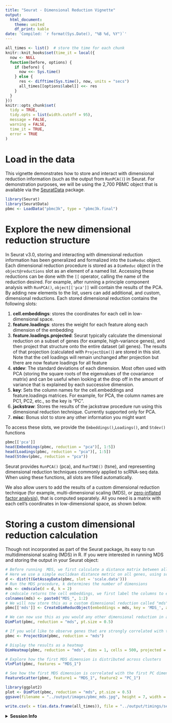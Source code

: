 ```yaml
---
title: "Seurat - Dimensional Reduction Vignette"
output:
  html_document:
    theme: united
    df_print: kable
date: 'Compiled: `r format(Sys.Date(), "%B %d, %Y")`'
---
```


```r
all_times <- list()  # store the time for each chunk
knitr::knit_hooks$set(time_it = local({
  now <- NULL
  function(before, options) {
    if (before) {
      now <<- Sys.time()
    } else {
      res <- difftime(Sys.time(), now, units = "secs")
      all_times[[options$label]] <<- res
    }
  }
}))
knitr::opts_chunk$set(
  tidy = TRUE,
  tidy.opts = list(width.cutoff = 95),
  message = FALSE,
  warning = FALSE,
  time_it = TRUE,
  error = TRUE
)
```

# Load in the data

This vignette demonstrates how to store and interact with dimensional reduction information (such as the output from `RunPCA()`) in Seurat. For demonstration purposes, we will be using the 2,700 PBMC object that is available via the [SeuratData](https://github.com/satijalab/seurat-data) package.

```r
library(Seurat)
library(SeuratData)
pbmc <- LoadData("pbmc3k", type = "pbmc3k.final")
```

# Explore the new dimensional reduction structure

In Seurat v3.0, storing and interacting with dimensional reduction information has been generalized and formalized into the `DimReduc` object. Each dimensional reduction procedure is stored as a `DimReduc` object in the `object@reductions` slot as an element of a named list. Accessing these reductions can be done with the `[[` operator, calling the name of the reduction desired. For example, after running a principle component analysis with `RunPCA()`, `object[['pca']]` will contain the results of the PCA. By adding new elements to the list, users can add additional, and custom, dimensional reductions. Each stored dimensional reduction contains the following slots:

1. **cell.embeddings**: stores the coordinates for each cell in low-dimensional space.
2. **feature.loadings**: stores the weight for each feature along each dimension of the embedding
3. **feature.loadings.projected**: Seurat typically calculate the dimensional reduction on a subset of genes (for example, high-variance genes), and then project that structure onto the entire dataset (all genes). The results of that projection (calculated with `ProjectDim()`) are stored in this slot. Note that the cell loadings will remain unchanged after projection but there are now feature loadings for all feature
4. **stdev**: The standard deviations of each dimension. Most often used with PCA (storing the square roots of the eigenvalues of the covariance matrix) and can be useful when looking at the drop off in the amount of variance that is explained by each successive dimension.
5. **key**: Sets the column names for the cell.embeddings and feature.loadings matrices. For example, for PCA, the column names are PC1, PC2, etc., so the key is "PC".
6. **jackstraw**: Stores the results of the jackstraw procedure run using this dimensional reduction technique. Currently supported only for PCA.
7. **misc**: Bonus slot to store any other information you might want

To access these slots, we provide the `Embeddings()`,`Loadings()`, and `Stdev()` functions

```r
pbmc[['pca']]
head(Embeddings(pbmc, reduction = "pca")[, 1:5])
head(Loadings(pbmc, reduction = "pca")[, 1:5])
head(Stdev(pbmc, reduction = "pca"))
```

Seurat provides `RunPCA()` (pca), <!--`RunICA` (ica),--> and `RunTSNE()` (tsne), and <!--`RunDiffusionMap` (dmap),--> representing dimensional reduction techniques commonly applied to scRNA-seq data. When using these functions, all slots are filled automatically.

We also allow users to add the results of a custom dimensional reduction technique (for example, multi-dimensional scaling (MDS), or [zero-inflated factor analysis](https://github.com/epierson9/ZIFA)), that is computed separately. All you need is a matrix with each cell's coordinates in low-dimensional space, as shown below.

# Storing a custom dimensional reduction calculation

Though not incorporated as part of the Seurat package, its easy to run multidimensional scaling (MDS) in R. If you were interested in running MDS and storing the output in your Seurat object:

```r
# Before running  MDS, we first calculate a distance matrix between all pairs of cells.
# Here we use a simple euclidean distance metric on all genes, using scale.data as input
d <- dist(t(GetAssayData(pbmc, slot = 'scale.data')))
# Run the MDS procedure, k determines the number of dimensions
mds <- cmdscale(d = d, k = 2)
# cmdscale returns the cell embeddings, we first label the columns to ensure downstream consistency
colnames(mds) <- paste0("MDS_", 1:2)
# We will now store this as a custom dimensional reduction called "mds"
pbmc[['mds']] <- CreateDimReducObject(embeddings = mds, key = 'MDS_', assay = DefaultAssay(pbmc))

# We can now use this as you would any other dimensional reduction in all downstream functions
DimPlot(pbmc, reduction = "mds", pt.size = 0.5)

# If you wold like to observe genes that are strongly correlated with the first MDS coordinate
pbmc <- ProjectDim(pbmc, reduction = "mds")

# Display the results as a heatmap
DimHeatmap(pbmc, reduction = "mds", dims = 1, cells = 500, projected = TRUE, balanced = TRUE)

# Explore how the first MDS dimension is distributed across clusters
VlnPlot(pbmc, features = "MDS_1")

# See how the first MDS dimension is correlated with the first PC dimension
FeatureScatter(pbmc, feature1 = "MDS_1", feature2 = "PC_1")
```


```r
library(ggplot2)
plot <- DimPlot(pbmc, reduction = "mds", pt.size = 0.5)
ggsave(filename = "../output/images/pbmc_mds.jpg", height = 7, width = 12, plot = plot, quality = 50)
```

```r
write.csv(x = t(as.data.frame(all_times)), file = "../output/timings/seurat5_dim_reduction_vignette_times.csv")
```

<details>
  <summary>**Session Info**</summary>
```r
sessionInfo()
```
</details>

<!-- ### Changes to PCA -->

<!-- In Seurat v2.0, we have switched all PCA calculations to be performed via the irlba package to enable calculation of partial PCAs (i.e. only calculate the first X PCs). While this is an approximate algorithm, it performs remarkably similar to running a full PCA and has significant savings in terms of computation time and resources. These savings become necessary when running Seurat on increasingly large datasets. We also allow the user to decide whether to weight the PCs by the percent of the variance they explain (the weight.by.var parameter). For large datasets containing rare cell types, we often see improved results by setting this to `FALSE`, as this prevents the initial PCs (which often explain a disproportionate amount of variance) from masking rare cell types or subtle sources of heterogeneity that appear in later PCs. -->
